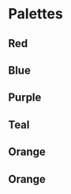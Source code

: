 
<Meta title="Documentation/Styles and Theming/Foundation/Color Palette" />

# Palettes

## Red

<Canvas>
  <Story name="Red">
    <DocGrid>
      <ColorBlock colorVar="--uitk-color-red-10" />
      <ColorBlock colorVar="--uitk-color-red-20" />
      <ColorBlock colorVar="--uitk-color-red-30" />
      <ColorBlock colorVar="--uitk-color-red-40" />
      <ColorBlock colorVar="--uitk-color-red-50" />
      <ColorBlock colorVar="--uitk-color-red-100" />
      <ColorBlock colorVar="--uitk-color-red-200" />
      <ColorBlock colorVar="--uitk-color-red-300" />
      <ColorBlock colorVar="--uitk-color-red-400" />
      <ColorBlock colorVar="--uitk-color-red-500" />
      <ColorBlock colorVar="--uitk-color-red-600" />
      <ColorBlock colorVar="--uitk-color-red-700" />
      <ColorBlock colorVar="--uitk-color-red-800" />
      <ColorBlock colorVar="--uitk-color-red-900" />
    </DocGrid>
  </Story>
</Canvas>

## Blue

<Canvas>
  <Story name="Blue">
    <DocGrid>
      <ColorBlock colorVar="--uitk-color-blue-10" />
      <ColorBlock colorVar="--uitk-color-blue-20" />
      <ColorBlock colorVar="--uitk-color-blue-30" />
      <ColorBlock colorVar="--uitk-color-blue-40" />
      <ColorBlock colorVar="--uitk-color-blue-50" />
      <ColorBlock colorVar="--uitk-color-blue-100" />
      <ColorBlock colorVar="--uitk-color-blue-200" />
      <ColorBlock colorVar="--uitk-color-blue-300" />
      <ColorBlock colorVar="--uitk-color-blue-400" />
      <ColorBlock colorVar="--uitk-color-blue-500" />
      <ColorBlock colorVar="--uitk-color-blue-600" />
      <ColorBlock colorVar="--uitk-color-blue-700" />
      <ColorBlock colorVar="--uitk-color-blue-800" />
      <ColorBlock colorVar="--uitk-color-blue-900" />
      <ColorBlock colorVar="--uitk-color-blue-1000" />
    </DocGrid>
  </Story>
</Canvas>

## Purple

<Canvas>
  <Story name="Purple">
    <DocGrid>
      <ColorBlock colorVar="--uitk-color-purple-10" />
      <ColorBlock colorVar="--uitk-color-purple-20" />
      <ColorBlock colorVar="--uitk-color-purple-30" />
      <ColorBlock colorVar="--uitk-color-purple-40" />
      <ColorBlock colorVar="--uitk-color-purple-50" />
      <ColorBlock colorVar="--uitk-color-purple-100" />
      <ColorBlock colorVar="--uitk-color-purple-200" />
      <ColorBlock colorVar="--uitk-color-purple-300" />
      <ColorBlock colorVar="--uitk-color-purple-400" />
      <ColorBlock colorVar="--uitk-color-purple-500" />
      <ColorBlock colorVar="--uitk-color-purple-600" />
      <ColorBlock colorVar="--uitk-color-purple-700" />
      <ColorBlock colorVar="--uitk-color-purple-800" />
      <ColorBlock colorVar="--uitk-color-purple-900" />
    </DocGrid>
  </Story>
</Canvas>

## Teal

<Canvas>
  <Story name="Teal">
    <DocGrid>
      <ColorBlock colorVar="--uitk-color-teal-10" />
      <ColorBlock colorVar="--uitk-color-teal-20" />
      <ColorBlock colorVar="--uitk-color-teal-30" />
      <ColorBlock colorVar="--uitk-color-teal-40" />
      <ColorBlock colorVar="--uitk-color-teal-50" />
      <ColorBlock colorVar="--uitk-color-teal-100" />
      <ColorBlock colorVar="--uitk-color-teal-200" />
      <ColorBlock colorVar="--uitk-color-teal-300" />
      <ColorBlock colorVar="--uitk-color-teal-400" />
      <ColorBlock colorVar="--uitk-color-teal-500" />
      <ColorBlock colorVar="--uitk-color-teal-600" />
      <ColorBlock colorVar="--uitk-color-teal-700" />
      <ColorBlock colorVar="--uitk-color-teal-800" />
      <ColorBlock colorVar="--uitk-color-teal-900" />
    </DocGrid>
  </Story>
</Canvas>

## Orange

<Canvas>
  <Story name="Orange">
    <DocGrid>
      <ColorBlock colorVar="--uitk-color-orange-10" />
      <ColorBlock colorVar="--uitk-color-orange-20" />
      <ColorBlock colorVar="--uitk-color-orange-30" />
      <ColorBlock colorVar="--uitk-color-orange-40" />
      <ColorBlock colorVar="--uitk-color-orange-50" />
      <ColorBlock colorVar="--uitk-color-orange-100" />
      <ColorBlock colorVar="--uitk-color-orange-200" />
      <ColorBlock colorVar="--uitk-color-orange-300" />
      <ColorBlock colorVar="--uitk-color-orange-400" />
      <ColorBlock colorVar="--uitk-color-orange-500" />
      <ColorBlock colorVar="--uitk-color-orange-600" />
      <ColorBlock colorVar="--uitk-color-orange-700" />
      <ColorBlock colorVar="--uitk-color-orange-800" />
      <ColorBlock colorVar="--uitk-color-orange-900" />
    </DocGrid>
  </Story>
</Canvas>

## Orange

<Canvas>
  <Story name="Green">
    <DocGrid>
      <ColorBlock colorVar="--uitk-color-green-10" />
      <ColorBlock colorVar="--uitk-color-green-20" />
      <ColorBlock colorVar="--uitk-color-green-30" />
      <ColorBlock colorVar="--uitk-color-green-40" />
      <ColorBlock colorVar="--uitk-color-green-50" />
      <ColorBlock colorVar="--uitk-color-green-100" />
      <ColorBlock colorVar="--uitk-color-green-200" />
      <ColorBlock colorVar="--uitk-color-green-300" />
      <ColorBlock colorVar="--uitk-color-green-400" />
      <ColorBlock colorVar="--uitk-color-green-500" />
      <ColorBlock colorVar="--uitk-color-green-600" />
      <ColorBlock colorVar="--uitk-color-green-700" />
      <ColorBlock colorVar="--uitk-color-green-800" />
      <ColorBlock colorVar="--uitk-color-green-900" />
    </DocGrid>
  </Story>
</Canvas>
